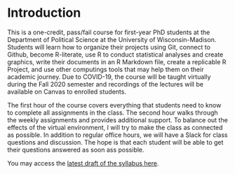 # Introduction {#intro}

This is a one-credit, pass/fail course for first-year PhD students at the Department of Political Science at the University of Wisconsin-Madison. Students will learn how to organize their projects using Git, connect to Github, become R-literate, use R to conduct statistical analyses and create graphics, write their documents in an R Markdown file, create a replicable R Project, and use other computings tools that may help them on their academic journey. Due to COVID-19, the course will be taught virtually during the Fall 2020 semester and recordings of the lectures will be available on Canvas to enrolled students.

The first hour of the course covers everything that students need to know to complete all assignments in the class. The second hour walks through the weekly assignments and provides additional support. To balance out the effects of the virtual environment, I will try to make the class as connected as possible. In addition to regular office hours, we will have a Slack for class questions and discussion. The hope is that each student will be able to get their questions answered as soon ass possible.

You may access the [latest draft of the syllabus here](https://github.com/marcyshieh/ps811/blob/master/syllabus/ps811_fall2020_syllabus.pdf).

